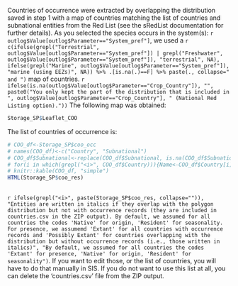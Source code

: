 
Countries of occurrence were extracted by overlapping the distribution saved in step 1 with a map of countries matching the list of countries and subnational entities from the Red List (see the sRedList documentation for further details). As you selected the species occurs in the system(s): `r outlog$Value[outlog$Parameter=="System_pref"]`, we used a `r c(ifelse(grepl("Terrestrial", outlog$Value[outlog$Parameter=="System_pref"]) | grepl("Freshwater", outlog$Value[outlog$Parameter=="System_pref"]), "terrestrial", NA), ifelse(grepl("Marine", outlog$Value[outlog$Parameter=="System_pref"]), "marine (using EEZs)", NA)) %>% .[is.na(.)==F] %>% paste(., collapse=" and ")` map of countries. `r ifelse(is.na(outlog$Value[outlog$Parameter=="Crop_Country"]), "", paste0("You only kept the part of the distribution that is included in ", outlog$Value[outlog$Parameter=="Crop_Country"], " (National Red Listing option)."))` The following map was obtained:

```r
Storage_SP$Leaflet_COO
```


The list of countries of occurrence is:

```r
# COO_df<-Storage_SP$coo_occ
# names(COO_df)<-c("Country", "Subnational")
# COO_df$Subnational<-replace(COO_df$Subnational, is.na(COO_df$Subnational), "")
# for(i in which(grepl("<i>", COO_df$Country))){Name<-COO_df$Country[i] %>% sub("<i>", "", .) %>% sub("</i>", "", .) ; if(Name %in% COO_df$Country){COO_df$Country[i]<-Name}} # For each country in italics, I check if it also exists not italics and, if so, write it in regular plain text
# knitr::kable(COO_df, "simple")
HTML(Storage_SP$coo_res)
```

<br>
`r ifelse(grepl("<i>", paste(Storage_SP$coo_res, collapse="")), "Entities are written in italics if they overlap with the polygon distribution but not with occurrence records (they are included in countries.csv in the ZIP output). By default, we assumed for all countries the codes 'Native' for origin, 'Resident' for seasonality. For presence, we assumemd 'Extant' for all countries with occurrence records and 'Possibly Extant' for countries overlapping with the distribution but without occurrence records (i.e., those written in italics)", "By default, we assumed for all countries the codes 'Extant' for presence, 'Native' for origin, 'Resident' for seasonality")`. If you want to edit those, or the list of countries, you will have to do that manually in SIS. If you do not want to use this list at all, you can delete the 'countries.csv' file from the ZIP output.


